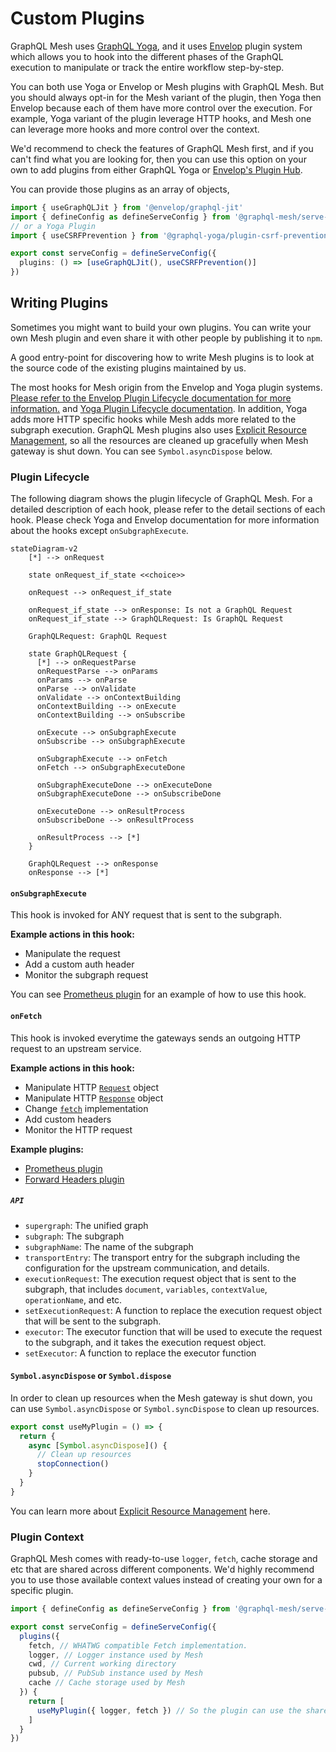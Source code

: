 
# Custom Plugins

GraphQL Mesh uses
[GraphQL Yoga](https://the-guild.dev/graphql/yoga-server/docs/features/envelop-plugins), and it uses
[Envelop](https://the-guild.dev/graphql/envelop) plugin system which allows you to hook into the
different phases of the GraphQL execution to manipulate or track the entire workflow step-by-step.

<Callout>
You can both use Yoga or Envelop or Mesh plugins with GraphQL Mesh.
But you should always opt-in for the Mesh variant of the plugin, then Yoga then Envelop because each of them have more control over the execution.
For example, Yoga variant of the plugin leverage HTTP hooks, and Mesh one can leverage more hooks and more control over the context.

We'd recommend to check the features of GraphQL Mesh first, and if you can't find what you are
looking for, then you can use this option on your own to add plugins from either GraphQL Yoga or
[Envelop's Plugin Hub](https://the-guild.dev/graphql/envelop/plugins).

</Callout>

You can provide those plugins as an array of objects,

```ts filename="mesh.config.ts" {7}
import { useGraphQLJit } from '@envelop/graphql-jit'
import { defineConfig as defineServeConfig } from '@graphql-mesh/serve-cli'
// or a Yoga Plugin
import { useCSRFPrevention } from '@graphql-yoga/plugin-csrf-prevention'

export const serveConfig = defineServeConfig({
  plugins: () => [useGraphQLJit(), useCSRFPrevention()]
})
```

## Writing Plugins

Sometimes you might want to build your own plugins. You can write your own Mesh plugin and even
share it with other people by publishing it to `npm`.

<Callout>
  A good entry-point for discovering how to write Mesh plugins is to look at the source code of the
  existing plugins maintained by us.
</Callout>

The most hooks for Mesh origin from the Envelop and Yoga plugin systems.
[Please refer to the Envelop Plugin Lifecycle documentation for more information.](https://the-guild.dev/graphql/envelop/docs/plugins/lifecycle)
and
[Yoga Plugin Lifecycle documentation](https://the-guild.dev/graphql/yoga-server/docs/features/envelop-plugins).
In addition, Yoga adds more HTTP specific hooks while Mesh adds more related to the subgraph
execution. GraphQL Mesh plugins also uses
[Explicit Resource Management](https://www.typescriptlang.org/docs/handbook/release-notes/typescript-5-2.html),
so all the resources are cleaned up gracefully when Mesh gateway is shut down. You can see
`Symbol.asyncDispose` below.

### Plugin Lifecycle

The following diagram shows the plugin lifecycle of GraphQL Mesh. For a detailed description of each
hook, please refer to the detail sections of each hook. Please check Yoga and Envelop documentation
for more information about the hooks except `onSubgraphExecute`.

```mermaid
stateDiagram-v2
    [*] --> onRequest

    state onRequest_if_state <<choice>>

    onRequest --> onRequest_if_state

    onRequest_if_state --> onResponse: Is not a GraphQL Request
    onRequest_if_state --> GraphQLRequest: Is GraphQL Request

    GraphQLRequest: GraphQL Request

    state GraphQLRequest {
      [*] --> onRequestParse
      onRequestParse --> onParams
      onParams --> onParse
      onParse --> onValidate
      onValidate --> onContextBuilding
      onContextBuilding --> onExecute
      onContextBuilding --> onSubscribe

      onExecute --> onSubgraphExecute
      onSubscribe --> onSubgraphExecute

      onSubgraphExecute --> onFetch
      onFetch --> onSubgraphExecuteDone

      onSubgraphExecuteDone --> onExecuteDone
      onSubgraphExecuteDone --> onSubscribeDone

      onExecuteDone --> onResultProcess
      onSubscribeDone --> onResultProcess

      onResultProcess --> [*]
    }

    GraphQLRequest --> onResponse
    onResponse --> [*]

```

#### `onSubgraphExecute`

This hook is invoked for ANY request that is sent to the subgraph.

**Example actions in this hook:**

- Manipulate the request
- Add a custom auth header
- Monitor the subgraph request

You can see [Prometheus plugin](/v1/serve/plugins/monitoring-tracing/prometheus) for an example of
how to use this hook.

#### `onFetch`

This hook is invoked everytime the gateways sends an outgoing HTTP request to an upstream service.

**Example actions in this hook:**

- Manipulate HTTP [`Request`](https://developer.mozilla.org/en-US/docs/Web/API/Request) object
- Manipulate HTTP [`Response`](https://developer.mozilla.org/en-US/docs/Web/API/Response) object
- Change [`fetch`](https://developer.mozilla.org/en-US/docs/Web/API/Fetch_API) implementation
- Add custom headers
- Monitor the HTTP request

**Example plugins:**

- [Prometheus plugin](/v1/serve/plugins/monitoring-tracing/prometheus)
- [Forward Headers plugin](/v1/serve/plugins/auth/forward-headers)

##### `API`

- `supergraph`: The unified graph
- `subgraph`: The subgraph
- `subgraphName`: The name of the subgraph
- `transportEntry`: The transport entry for the subgraph including the configuration for the
  upstream communication, and details.
- `executionRequest`: The execution request object that is sent to the subgraph, that includes
  `document`, `variables`, `contextValue`, `operationName`, and etc.
- `setExecutionRequest`: A function to replace the execution request object that will be sent to the
  subgraph.
- `executor`: The executor function that will be used to execute the request to the subgraph, and it
  takes the execution request object.
- `setExecutor`: A function to replace the executor function

#### `Symbol.asyncDispose` or `Symbol.dispose`

In order to clean up resources when the Mesh gateway is shut down, you can use `Symbol.asyncDispose`
or `Symbol.syncDispose` to clean up resources.

```ts
export const useMyPlugin = () => {
  return {
    async [Symbol.asyncDispose]() {
      // Clean up resources
      stopConnection()
    }
  }
}
```

You can learn more about
[Explicit Resource Management](https://www.typescriptlang.org/docs/handbook/release-notes/typescript-5-2.html#using-declarations-and-explicit-resource-management)
here.

### Plugin Context

GraphQL Mesh comes with ready-to-use `logger`, `fetch`, cache storage and etc that are shared across
different components. We'd highly recommend you to use those available context values instead of
creating your own for a specific plugin.

```ts filename="mesh.config.ts"
import { defineConfig as defineServeConfig } from '@graphql-mesh/serve-cli'

export const serveConfig = defineServeConfig({
  plugins({
    fetch, // WHATWG compatible Fetch implementation.
    logger, // Logger instance used by Mesh
    cwd, // Current working directory
    pubsub, // PubSub instance used by Mesh
    cache // Cache storage used by Mesh
  }) {
    return [
      useMyPlugin({ logger, fetch }) // So the plugin can use the shared logger and fetch
    ]
  }
})
```
